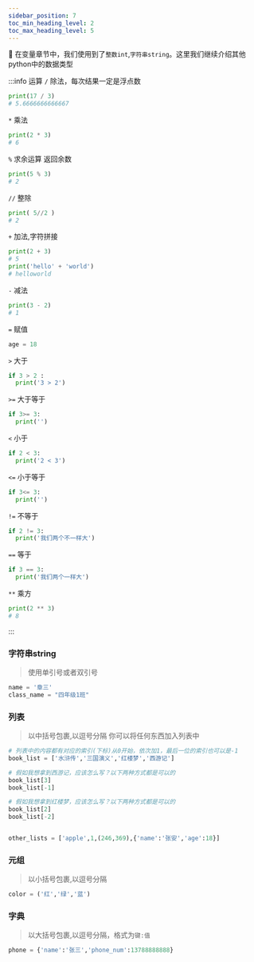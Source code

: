 ```yaml
---
sidebar_position: 7
toc_min_heading_level: 2
toc_max_heading_level: 5
---
```


🔗 在变量章节中，我们使用到了`整数int`,`字符串string`。这里我们继续介绍其他python中的数据类型

:::info 运算
`/` 除法，每次结果一定是浮点数
```python
print(17 / 3)
# 5.6666666666667
```
`*` 乘法
```python
print(2 * 3)
# 6
```
`%` 求余运算 返回余数 
```python
print(5 % 3)
# 2 
```
`//` 整除
```python
print( 5//2 )
# 2
```
`+` 加法,字符拼接
```python
print(2 + 3)
# 5
print('hello' + 'world')
# helloworld
```
`-` 减法
```python
print(3 - 2)
# 1
```
`=` 赋值
```python
age = 18
```
`>` 大于
```python
if 3 > 2 :
  print('3 > 2')
```
`>=` 大于等于
```python
if 3>= 3:
  print('')

```
`<` 小于
```python
if 2 < 3:
  print('2 < 3')
```
`<=` 小于等于
```python
if 3<= 3:
  print('')
```
`!=` 不等于
```python
if 2 != 3:
  print('我们两个不一样大')
```
`==` 等于
```python
if 3 == 3:
  print('我们两个一样大')
```
`**` 乘方 
```python
print(2 ** 3)
# 8
```

:::

### 字符串string
> 使用单引号或者双引号
```python
name = '章三'
class_name = "四年级1班"
```


### 列表
> 以中括号包裹,以逗号分隔
> 你可以将任何东西加入列表中

```python
# 列表中的内容都有对应的索引(下标)从0开始，依次加1，最后一位的索引也可以是-1
book_list = ['水浒传','三国演义','红楼梦','西游记']

# 假如我想拿到西游记，应该怎么写？以下两种方式都是可以的
book_list[3]
book_list[-1]

# 假如我想拿到红楼梦，应该怎么写？以下两种方式都是可以的
book_list[2]
book_list[-2]


other_lists = ['apple',1,(246,369),{'name':'张安','age':18}]

```

### 元组
> 以小括号包裹,以逗号分隔
```python
color = ('红','绿','蓝')
```


### 字典
> 以大括号包裹,以逗号分隔，格式为`键:值`
```python
phone = {'name':'张三','phone_num':13788888888}
```


